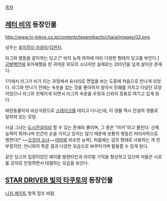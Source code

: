 [[목차]]
== [[레터 비]]의 등장인물 ==
http://www.tv-tokyo.co.jp/contents/tegamibachi/chara/images/02.png

성우는 [[후지무라 아유미]]/[[김현지]].

라그와 행동을 같이하는 딩고.[* 비의 능력 여하에 따라 다양한 형태의 딩고를 부린다.] [[금발벽안]]에 유아체형을 한 귀여운 외모의 소녀지만 실제로는 200년을 넘게 살아온 존재다.

1기에서 라그가 비가 되는 과정에서 유사리로 면접을 보는 도중에 처음으로 만나게 되었다. 라그와 만나기 전에는 속옷을 입는 것을 좋아하지 않아서 민폐를 끼치고 다녔던 모양이었으나 라그와 친해지게 되면서 라그의 속옷을 우정과 신뢰의 징표로 여기고 입게 된다.

애완동물이자 비상식량으로 [[스테이크]]를 데리고 다니는데, 이 생물 역시 전설의 생물로 알려져 있는 모양. 

사실 그녀는 [[도시전설]]이라 할 수 있는 존재라 불리며, 그 종은 "마카"라고 불린다. 신체능력이 뛰어나며 인간의 손을 가지고 있지는 않기 때문에 보통의 행동은 머리카락으로 행한다[* ~~[[오징어 소녀]]~~[[야미]]와 비슷한 능력]. 처음에는 검의 형태로 사용하는 게 전부였지만, 언니와의 특훈 결과 다양한 모습으로 바꾸어가며 활용할 수 있게 된다.

같은 딩고의 입장이었던 헤이즐 발렌타인과 라이벌 기믹을 형성하고 있으며 저들은 서로를 강자로 인정하면서 대결하는 모습을 보인다.

== [[STAR DRIVER 빛의 타쿠토]]의 등장인물 ==
[[니치 케이트]] 항목 참조 바람.
